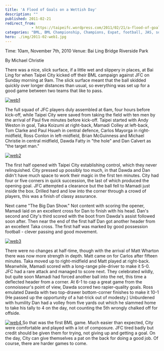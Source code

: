 ```yaml
---
title: 'A Flood of Goals on a Wettish Day'
description: ""
published: 2011-02-21
redirect_from: 
            - https://taipeifc.wordpress.com/2011/02/21/a-flood-of-goals-on-a-wettish-day/
categories: "BML, BML Championship, Champions, Expat, football, JAS, soccer, Taipei, Taipei City FC, taipei football, Taiwan, taiwan football, taiwan soccer, vs. JAS"
hero: ./img/2011-02-web1.jpg
---
```

Time: 10am, November 7th, 2010 Venue: Bai Ling Bridge Riverside Park

By Michael Christie

There was a nice, slick surface, if a little wet and slippery in places, at Bai Ling for when Taipei City kicked off their BML campaign against JFC on Sunday morning at 9am. The slick surface meant that the ball skidded quickly over longer distances than usual, so everything was set up for a good game between two teams that like to pass.

[![](http://taipeifc.files.wordpress.com/2011/02/web1.jpg "web1")](./img/2011-02-web1.jpg)

The full squad of JFC players duly assembled at 6am, four hours before kick-off, while Taipei City were saved from taking the field with ten men by the arrival of Paul five minutes before kick-off. Taipei started with Andy Weston in goal, Taka Koizumi at right-back, Mamadi Colley at left-back, Tom Clarke and Paul Hsueh in central defence, Carlos Mayorga in right-midfield, Ross Conlon in left-midfield, Brian McGuinness and Michael Christie in central midfield, Dawda Fatty in "the hole" and Dan Calvert as "the target man."

[![](http://taipeifc.files.wordpress.com/2011/02/web21.jpg "web2")](./img/2011-02-web21.jpg)

The first half opened with Taipei City establishing control, which they never relinquished. City pressed up possibly too much, in that Dawda and Dan didn't have much space to work their magic in the first ten minutes. City had four or five corners in quick succession, the last of which produced the opening goal. JFC attempted a clearance but the ball fell to Mamadi just inside the box. Drilled hard and low into the corner through a crowd of players, this was a finish of classy assurance.

Next came "The Big Dan Show." Not content with scoring the opener, Mamadi laid on an excellent cross for Dan to finish with his head. Dan's second and City's third scored with the boot from Dawda's assist followed soon after. Then near the end of the first half Dan got another header from an excellent Taka cross. The first half was marked by good possession football - clever passing and good movement.

[![](http://taipeifc.files.wordpress.com/2011/02/web3.jpg "web3")](./img/2011-02-web3.jpg)

There were no changes at half-time, though with the arrival of Matt Wharton there was now more strength in depth. Matt came on for Carlos after fifteen minutes. Taka moved up to right-midfield and Matt played at right-back. Meanwhile, Mamadi scored with a long-range pile-driver to make it 5-0. JFC had a rare attack and managed to score next. They celebrated wildly, but quite soon Mamadi had forced another ball into the net, this time a deflected header from a corner. At 6-1 to cap a great game from the connoisseur's point of view, Dawda scored two rapier-quality goals. Ross emulated Dawda with two top-drawer bottom-corner finishes to make it 10-1 (He passed up the opportunity of a hat-trick out of modesty.) Unburdened with humility Dan had a volley from five yards out which he slammed home to take his tally to 4 on the day, not counting the 5th wrongly chalked off for offside.

[![](http://taipeifc.files.wordpress.com/2011/02/web4.jpg "web4")](./img/2011-02-web4.jpg)[ ](http://taipeifc.com/?attachment_id=849)So that was the first BML game. Much easier than expected, City were comfortable and played with a lot of composure. JFC tired badly but credit should be given them for trying, not giving up and getting a goal. On the day, City can give themselves a pat on the back for doing a good job. Of course, there are harder games to come.
